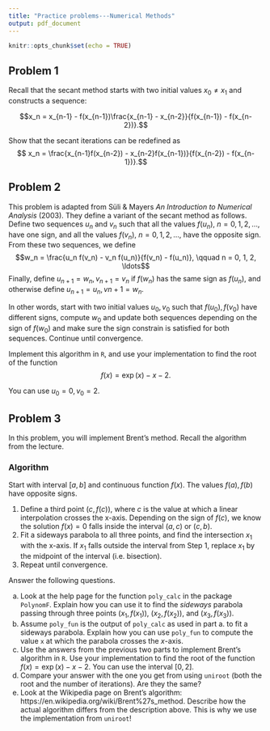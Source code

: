 ```yaml
---
title: "Practice problems---Numerical Methods"
output: pdf_document
---
```


```r
knitr::opts_chunk$set(echo = TRUE)
```

## Problem 1

Recall that the secant method starts with two initial values $x_0\neq x_1$ and constructs a sequence:

$$x_n = x_{n-1} - f(x_{n-1})\frac{x_{n-1} - x_{n-2}}{f(x_{n-1}) - f(x_{n-2})}.$$

Show that the secant iterations can be redefined as
$$ x_n = \frac{x_{n-1}f(x_{n-2}) - x_{n-2}f(x_{n-1})}{f(x_{n-2}) - f(x_{n-1})}.$$

## Problem 2

This problem is adapted from Süli & Mayers *An Introduction to Numerical Analysis* (2003). They define a variant of the secant method as follows. Define two sequences $u_n$ and $v_n$ such that all the values $f(u_n)$, $n=0, 1, 2, \ldots$, have one sign, and all the values $f(v_n)$, $n = 0, 1, 2, \ldots$, have the opposite sign. From these two sequences, we define 
$$w_n = \frac{u_n f(v_n) - v_n f(u_n)}{f(v_n) - f(u_n)}, \qquad n = 0, 1, 2, \ldots$$
Finally, define $u_{n+1} = w_n,v_{n+1} = v_n$ if $f(w_n)$ has the same sign as $f(u_n)$, and otherwise define $u_{n+1} = u_n, v{n+1} = w_n$.

In other words, start with two initial values $u_0,v_0$ such that $f(u_0), f(v_0)$ have different signs, compute $w_0$ and update both sequences depending on the sign of $f(w_0)$ and make sure the sign constrain is satisfied for both sequences. Continue until convergence.

Implement this algorithm in `R`, and use your implementation to find the root of the function 
$$f(x) = \exp(x) - x - 2.$$

You can use $u_0 = 0, v_0 = 2$.

## Problem 3

In this problem, you will implement Brent's method. Recall the algorithm from the lecture.

### Algorithm

Start with interval $[a, b]$ and continuous function $f(x)$. The values $f(a),f(b)$ have opposite signs.

  1. Define a third point $(c, f(c))$, where $c$ is the value at which a linear interpolation crosses the x-axis. Depending on the sign of $f(c)$, we know the solution $f(x) = 0$ falls inside the interval $(a,c)$ or $(c,b)$.
  2. Fit a sideways parabola to all three points, and find the intersection $x_1$ with the x-axis. If $x_1$ falls outside the interval from Step 1, replace $x_1$ by the midpoint of the interval (i.e. bisection).
  3. Repeat until convergence.
  
Answer the following questions.

  a. Look at the help page for the function `poly_calc` in the package `PolynomF`. Explain how you can use it to find the *sideways* parabola passing through three points $(x_1, f(x_1))$, $(x_2, f(x_2))$, and $(x_3, f(x_3))$.
  b. Assume `poly_fun` is the output of `poly_calc` as used in part a. to fit a sideways parabola. Explain how you can use `poly_fun` to compute the value `x` at which the parabola crosses the $x$-axis.
  c. Use the answers from the previous two parts to implement Brent's algorithm in `R`. Use your implementation to find the root of the function $f(x) = \exp(x) - x - 2$. You can use the interval $[0, 2]$.
  d. Compare your answer with the one you get from using `uniroot` (both the root and the number of iterations). Are they the same?
  e. Look at the Wikipedia page on Brent's algorithm: https://en.wikipedia.org/wiki/Brent%27s_method. Describe how the actual algorithm differs from the description above. This is why we use the implementation from `uniroot`!
